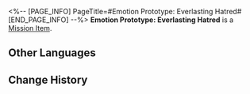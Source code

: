 <%-- [PAGE_INFO]
PageTitle=#Emotion Prototype: Everlasting Hatred#
[END_PAGE_INFO] --%>
{{Item Infobox
|id          = 140397
|image       = Item Emotion Prototype- Everlasting Hatred.png{{subst:void|<!--$UPLOAD:<<SpriteOutput/ItemFigures/140397.png>-<Item Emotion Prototype- Everlasting Hatred.png>-<Item Icons>>-->}}
|type        = Mission Item
|invCategory = Missions
|rarity      = 3
|effect      = 
|description = As you read this message, please consider the following advice: Send a message to your nemesis and tell them that you have forgiven them.
}}
{{Description|''"Our lives are too short to be wasted on feuds."''}}
'''Emotion Prototype: Everlasting Hatred''' is a [[Mission Item]].

==Other Languages==
{{Other Languages
|en   = Emotion Prototype: Everlasting Hatred
|zhs  = 情绪原型：至死不渝的恨
|zht  = 情緒原型：至死不渝的恨
|ja   = 感情の原型：死んでも消えない恨み
|ko   = 감정 모델: 끝없는 원한
|es   = Prototipo de emoción: Odio hasta la muerte
|fr   = Prototype d'émotion&nbsp;: Haine au-delà de la mort
|ru   = Прототип эмоций: Нетленная ненависть
|th   = ต้นแบบอารมณ์: ความชังตราบจนวันตาย
|vi   = Nguyên Mẫu Cảm Xúc: Mối Thù Đến Chết Không Phai
|de   = Gefühls-Prototyp: Nicht endender Hass
|id   = Prototipe Emosi: Everlasting Hatred
|pt   = Protótipo de Emoção: Ódio Eterno
}}

==Change History==
{{Change History|2.0}}